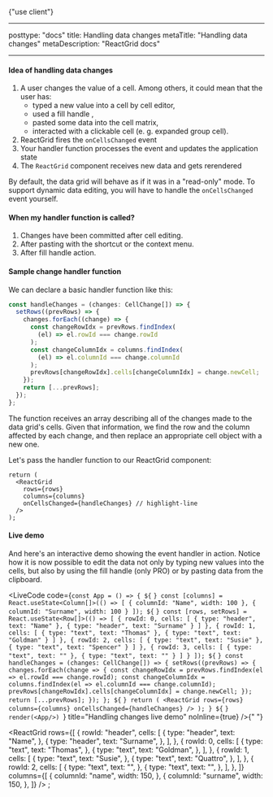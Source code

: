 {"use client"}

---

posttype: "docs"
title: Handling data changes
metaTitle: "Handling data changes"
metaDescription: "ReactGrid docs"

---

#### Idea of handling data changes

1. A user changes the value of a cell. Among others, it could mean that the user has:
   - typed a new value into a cell by cell editor,
   - used a fill handle ,
   - pasted some data into the cell matrix,
   - interacted with a clickable cell (e. g. expanded group cell).
2. ReactGrid fires the `onCellsChanged` event
3. Your handler function processes the event and updates the application state
4. The `ReactGrid` component receives new data and gets rerendered

By default, the data grid will behave as if it was in a "read-only" mode.
To support dynamic data editing, you will have to handle the `onCellsChanged` event yourself.

#### When my handler function is called?

1. Changes have been committed after cell editing.
2. After pasting with the shortcut or the context menu.
3. After fill handle action.

#### Sample change handler function

We can declare a basic handler function like this:

```ts
const handleChanges = (changes: CellChange[]) => {
  setRows((prevRows) => {
    changes.forEach((change) => {
      const changeRowIdx = prevRows.findIndex(
        (el) => el.rowId === change.rowId
      );
      const changeColumnIdx = columns.findIndex(
        (el) => el.columnId === change.columnId
      );
      prevRows[changeRowIdx].cells[changeColumnIdx] = change.newCell;
    });
    return [...prevRows];
  });
};
```

The function receives an array describing all of the changes made to the data grid's cells.
Given that information, we find the row and the column affected by each change,
and then replace an appropriate cell object with a new one.

Let's pass the handler function to our ReactGrid component:

```tsx
return (
  <ReactGrid
    rows={rows}
    columns={columns}
    onCellsChanged={handleChanges} // highlight-line
  />
);
```

#### Live demo

And here's an interactive demo showing the event handler in action.
Notice how it is now possible to edit the data not only by typing new values into the cells,
but also by using the fill handle (only PRO) or by pasting data from the clipboard.

<LiveCode
  code={`const App = () => {
  ${` `}
  const [columns] = React.useState<Column[]>(() => [
    { columnId: "Name", width: 100 },
    { columnId: "Surname", width: 100 }
  ]);
  ${` `}
  const [rows, setRows] = React.useState<Row[]>(() => [
    {
      rowId: 0,
      cells: [
        { type: "header", text: "Name" },
        { type: "header", text: "Surname" }
      ]
    },
    {
      rowId: 1,
      cells: [
        { type: "text", text: "Thomas" },
        { type: "text", text: "Goldman" }
      ]
    },
    {
      rowId: 2,
      cells: [
        { type: "text", text: "Susie" },
        { type: "text", text: "Spencer" }
      ]
    },
    {
      rowId: 3,
      cells: [
        { type: "text", text: "" },
        { type: "text", text: "" }
      ]
    }
  ]);
  ${` `}
  const handleChanges = (changes: CellChange[]) => {
    setRows((prevRows) => {
      changes.forEach(change => {
        const changeRowIdx = prevRows.findIndex(el => el.rowId === change.rowId);
        const changeColumnIdx = columns.findIndex(el => el.columnId === change.columnId);
        prevRows[changeRowIdx].cells[changeColumnIdx] = change.newCell;
      });
      return [...prevRows];
    });
  };
  ${` `}
  return (
    <ReactGrid
      rows={rows}
      columns={columns}
      onCellsChanged={handleChanges}
    />
  );
}
${` `}
render(<App/>)
`}
  title="Handling changes live demo"
  noInline={true}
/>{" "}


<ReactGrid
  rows={[
    {
      rowId: "header",
      cells: [
        {
          type: "header",
          text: "Name",
        },
        {
          type: "header",
          text: "Surname",
        },
      ],
    },
    {
      rowId: 0,
      cells: [
        {
          type: "text",
          text: "Thomas",
        },
        {
          type: "text",
          text: "Goldman",
        },
      ],
    },
    {
      rowId: 1,
      cells: [
        {
          type: "text",
          text: "Susie",
        },
        {
          type: "text",
          text: "Quattro",
        },
      ],
    },
    {
      rowId: 2,
      cells: [
        {
          type: "text",
          text: "",
        },
        {
          type: "text",
          text: "",
        },
      ],
    },
  ]}
  columns={[
    {
      columnId: "name",
      width: 150,
    },
    {
      columnId: "surname",
      width: 150,
    },
  ]}
/>
;
